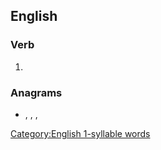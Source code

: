 {{also|Hires|hi-res|híres}}
==English==

===Verb===
{{head|en|verb form}}

# {{en-third-person singular of|hire}}

===Anagrams===
* {{l|en|heirs}}, {{l|en|Sheri}}, {{l|en|shier}}, {{l|en|shire}}

[[Category:English 1-syllable words]]